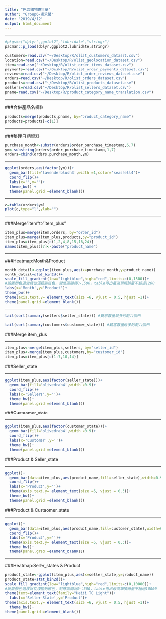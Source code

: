 ```yaml
---
title: "巴西購物嘉年華"
author: "Group6-楊禾馨"
date: "2019/4/12"
output: html_document
---
```


<hr>
```r
#pkgs=c("dplyr",ggplot2","lubridate","stringr")
pacman::p_load(dplyr,ggplot2,lubridate,stringr)
```

```r
customers=read.csv("~/Desktop/R/olist_customers_dataset.csv")
location=read.csv("~/Desktop/R/olist_geolocation_dataset.csv")
item=read.csv("~/Desktop/R/olist_order_items_dataset.csv")
payments=read.csv("~/Desktop/R/olist_order_payments_dataset.csv")
reviews=read.csv("~/Desktop/R/olist_order_reviews_dataset.csv")
orders=read.csv("~/Desktop/R/olist_orders_dataset.csv")
products=read.csv("~/Desktop/R/olist_products_dataset.csv")
sellers=read.csv("~/Desktop/R/olist_sellers_dataset.csv")
pname=read.csv("~/Desktop/R/product_category_name_translation.csv")
```
<hr>
###合併產品名欄位
```r
products=merge(products,pname, by="product_category_name") 
products=products[-c(1)]
```
<hr>
###整理日期資料
```r
purchase_month<-substr(orders$order_purchase_timestamp,6,7)
ym<-substring(orders$order_purchase_timestamp,1,7)
orders=cbind(orders,purchase_month,ym) 
```

<hr>
```r
ggplot(orders,aes(factor(ym)))+
  geom_bar(fill='lavenderblush3',width =1,color='seashell4')+ 
  coord_flip()+ 
  labs(x='',y='')+ 
  theme_bw() +
  theme(panel.grid =element_blank())
```

<hr>
```r
c=table(orders$ym)
plot(c,type="l",ylab="")
```


<hr>
###Merge"item"to"item_plus"
```r
item_plus=merge(item,orders, by="order_id") 
item_plus=merge(item_plus,products,by="product_id") 
item_plus=item_plus[c(1,2,4,8,15,16,24)] 
names(item_plus)[7]<-paste("product_name") 
```

<hr>
###Heatmap:Month&Product
```r
month_detail<-ggplot(item_plus,aes(x=purchase_month,y=product_name))
month_detail+stat_bin2d()+
scale_fill_gradient(low="lightblue",high="red",limits=c(0,1500))+
#設置顏色過渡爲從淺藍到紅色，對應區間爲0-1500，table得出最高單項銷量不超過1200
labs(x='Month',y='Product')+
theme_bw()+
theme(axis.text.y= element_text(size =6, vjust = 0.5, hjust =1))+
theme(panel.grid =element_blank())
```


<hr>
```r
tail(sort(summary(sellers$seller_state))) #買家數量最多的前六個州
```

```r
tail(sort(summary(customers$customer_state))) #顧客數量最多的前六個州
```

###Merge item_plus
<hr>
```r
item_plus<-merge(item_plus,sellers, by="seller_id")
item_plus<-merge(item_plus,customers,by="customer_id")
item_plus=item_plus[c(1:7,10,14)]
```

###Seller_state
<hr>
```r
ggplot(item_plus,aes(factor(seller_state)))+
  geom_bar(fill='olivedrab4',width =0.9)+
  coord_flip()+
  labs(x='Sellers',y='')+ 
  theme_bw()+
  theme(panel.grid =element_blank())
```

###Custaomer_state
<hr>
```r
ggplot(item_plus,aes(factor(customer_state)))+
  geom_bar(fill='olivedrab4',width =0.9)+ 
  coord_flip()+ 
  labs(x='Customer',y='')+ 
  theme_bw()+ 
  theme(panel.grid =element_blank())
```

###Product & Seller_state
<hr>
```r
ggplot()+
  geom_bar(data=item_plus,aes(product_name,fill=seller_state),width=0.9,alpha=0.9)+ 
  coord_flip()+
  labs(x='Product',y='')+ 
  theme(axis.text.y= element_text(size =5, vjust = 0.5))+
  theme_bw()+ 
  theme(panel.grid =element_blank())
```

###Product & Custaomer_state
<hr>
```r
ggplot()+
  geom_bar(data=item_plus,aes(product_name,fill=customer_state),width=0.9,alpha=0.9)+ 
  coord_flip()+
  labs(x='Product',y='')+ 
  theme(axis.text.y= element_text(size =5, vjust = 0.5))+
  theme_bw()+ 
  theme(panel.grid =element_blank())
```



<hr>
###Heatmap:Seller_states & Product
```r
product_state<-ggplot(item_plus,aes(x=seller_state,y=product_name))
product_state+stat_bin2d()+
scale_fill_gradient(low="lightblue",high="red",limits=c(0,10000))+
#設置顏色過渡爲從淺藍到紅色，對應區間爲0-1500，table得出最高單項銷量不超過10000
theme(text=element_text(family="Heiti TC Light"))+ 
  labs(x='Seller-State',y='Product')+
theme(axis.text.y= element_text(size =6, vjust = 0.5, hjust =1))+
  theme_bw()+ 
theme(panel.grid =element_blank()) 
```
